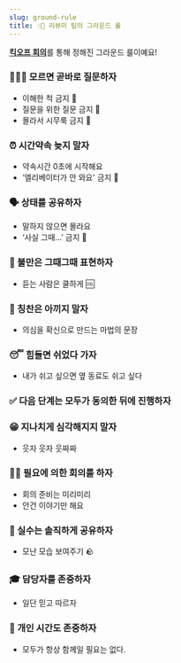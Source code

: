 ```yaml
---
slug: ground-rule
title: ☝🏻 리뷰미 팀의 그라운드 룰
---
```


[**킥오프 회의**](/meetingnotes/2024-07-04-ground-rule-meetup.md)를 통해 정해진 그라운드 룰이예요!

### 🙋🏻‍♀️ 모르면 곧바로 질문하자
  - 이해한 척 금지 🚫
  - 질문을 위한 질문 금지 🚫
  - 몰라서 시무룩 금지 🚫

### ⏰ 시간약속 늦지 말자
  - 약속시간 0초에 시작해요
  - ‘엘리베이터가 안 와요' 금지 🚫

### 🗣️ 상태를 공유하자
  - 말하지 않으면 몰라요
  - ‘사실 그때...’ 금지 🚫

### 😤 불만은 그때그때 표현하자
  - 듣는 사람은 쿨하게 🆒

### 🐋 칭찬은 아끼지 말자
  - 의심을 확신으로 만드는 마법의 문장

### 😴 힘들면 쉬었다 가자
  - 내가 쉬고 싶으면 옆 동료도 쉬고 싶다

### ✅ 다음 단계는 모두가 동의한 뒤에 진행하자

### 😁 지나치게 심각해지지 말자
  - 웃자 웃자 웃짜짜

### 👋🏻 필요에 의한 회의를 하자
  - 회의 준비는 미리미리
  - 안건 이야기만 해요

### 🥹 실수는 솔직하게 공유하자
  - 모난 모습 보여주기 🪨

### 🎓 담당자를 존중하자
  - 일단 믿고 따르자

### 🙆 개인 시간도 존중하자
  - 모두가 항상 함께일 필요는 없다.
